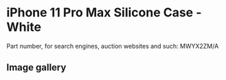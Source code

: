 
# iPhone 11 Pro Max Silicone Case - White

Part number, for search engines, auction websites and such: MWYX2ZM/A

## Image gallery

<div style={{ width: "768px" }}>
  <GalleryComponent
    images={[
      {
        original: "/everysource/MWYX2.png",
        thumbnail: "/everypreview/MWYX2.png",
      },
      {
        original: "/everysource/MWYX2_AV1.png",
        thumbnail: "/everypreview/MWYX2_AV1.png",
      },
      {
        original: "/everysource/MWYX2_AV2.png",
        thumbnail: "/everypreview/MWYX2_AV2.png",
      },
      {
        original: "/everysource/MWYX2_AV3.png",
        thumbnail: "/everypreview/MWYX2_AV3.png",
      },
      {
        original: "/everysource/MWYX2_AV4.png",
        thumbnail: "/everypreview/MWYX2_AV4.png",
      },
      {
        original: "/everysource/MWYX2_AV5.png",
        thumbnail: "/everypreview/MWYX2_AV5.png",
      }
    ]}
  />
</div>